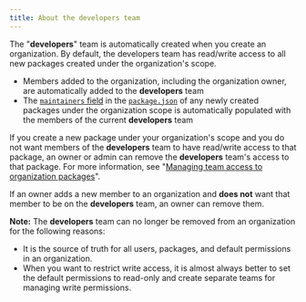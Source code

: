 ```yaml
---
title: About the developers team
---
```


The "**developers**" team is automatically created when you create an organization. By default, the developers team has read/write access to all new packages created under the organization's scope.

- Members added to the organization, including the organization owner, are automatically added to the **developers** team
- The [`maintainers` field] in the [`package.json`] of any newly created packages under the organization scope is automatically populated with the members of the current **developers** team

If you create a new package under your organization's scope and you do not want members of the **developers** team to have read/write access to that package, an owner or admin can remove the **developers** team's access to that package. For more information, see "[Managing team access to organization packages][pkg-access]".

If an owner adds a new member to an organization and **does not** want that member to be on the **developers** team, an owner can remove them.

<Note>

**Note:** The **developers** team can no longer be removed from an organization for the following reasons:

- It is the source of truth for all users, packages, and default permissions in an organization.
- When you want to restrict write access, it is almost always better to set the default permissions to read-only and create separate teams for managing write permissions.

</Note>

[pkg-access]: managing-team-access-to-org-packages
[create-team]: creating-teams
[`maintainers` field]: /files/package.json#people-fields-author-contributors
[`package.json`]: /files/package.json
